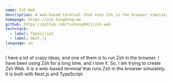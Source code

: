 ```yaml
---
name: Zsh Web
description: A web-based terminal that runs Zsh in the browser simulately.
homepage: https://zsh.honghong.me
github: https://github.com/tszhong0411/zsh-web
techstack:
  - label: Typescript
  - label: Next.js
language: en
---
```


I have a lot of crazy ideas, and one of them is to run Zsh in the browser. I have been using Zsh for a long time, and I love it. So, I am trying to create Zsh Web. It is a web-based terminal that runs Zsh in the browser simulately. It is built with Next.js and TypeScript.
